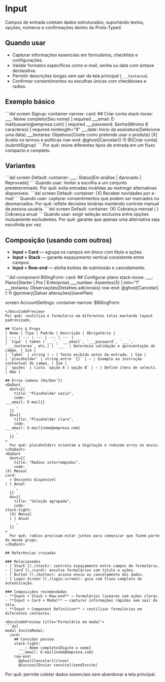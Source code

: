 # Input
Campos de entrada coletam dados estruturados, suportando textos, opções, números e confirmações dentro do Proto-Typed.

## Quando usar
- Capturar informações essenciais em formulários, checklists e configurações.
- Validar formatos específicos como e-mail, senha ou data com sintaxe declarativa.
- Permitir descrições longas sem sair da tela principal (`___textarea`).
- Confirmar consentimentos ou escolhas únicas com checkboxes e radios.

## Exemplo básico
<DocsCodePreview title="Formulário com campos variados">
```dsl
screen Signup:
  container-narrow:
    card:
      ## Criar conta
      stack-loose:
        ___: Nome completo{Seu nome} | required
        ___email: E-mail{usuario@empresa.com} | required
        ___password: Senha{Mínimo 8 caracteres} | required minlength="8"
        ___date: Início da assinatura{Selecione uma data}
        ___textarea: Objetivos{Conte como pretende usar o produto}
        [X] Aceito os termos e políticas
      row-end:
        @ghost[Cancelar](-1)
        @[Criar conta](submitSignup)
```
</DocsCodePreview>
Por quê: reúne diferentes tipos de entrada em um fluxo compacto e completo.

## Variantes
<DocsCodePreview title="Select com opções declaradas">
```dsl
screen Default:
  container:
    ___: Status[Em análise | Aprovado | Reprovado]
```
</DocsCodePreview>
Quando usar: limitar a escolha a um conjunto predeterminado.
Por quê: evita entradas inválidas ao restringir alternativas disponíveis.

<DocsCodePreview title="Checkbox para confirmação">
```dsl
screen Default:
  container:
    [X] Receber novidades por e-mail
```
</DocsCodePreview>
Quando usar: capturar consentimentos que podem ser marcados ou desmarcados.
Por quê: reflete decisões binárias mantendo controle manual da pessoa usuária.

<DocsCodePreview title="Radios agrupados">
```dsl
screen Default:
  container:
    (X) Cobrança mensal
    ( ) Cobrança anual
```
</DocsCodePreview>
Quando usar: exigir seleção exclusiva entre opções mutuamente excludentes.
Por quê: garante que apenas uma alternativa seja escolhida por vez.

## Composição (usando com outros)
- **Input + Card** — agrupa os campos em bloco com título e ações.
- **Input + Stack** — garante espaçamento vertical consistente entre campos.
- **Input + Row-end** — alinha botões de submissão e cancelamento.

<DocsCodePreview title="Formulário modular com stack">
```dsl
component BillingForm:
  card:
    ## Configurar plano
    stack-loose:
      ___: Plano{Starter | Pro | Enterprise}
      ___number: Assentos{5} | min="1"
      ___textarea: Observações{Detalhes adicionais}
    row-end:
      @ghost[Cancelar](-1)
      @primary[Salvar alterações](savePlan)
      
screen AccountSettings:
  container-narrow:
    $BillingForm
```
</DocsCodePreview>
Por quê: reutiliza o formulário em diferentes telas mantendo layout padronizado.

## Slots & Props
| Nome | Tipo | Padrão | Descrição | Obrigatório |
| --- | --- | --- | --- | --- |
| `tipo` | token (`___`, `___email`, `___password`, `___`, `___textarea`, etc.) | `___` | Determina validação e apresentação do campo. | Sim |
| `label` | string | — | Texto exibido antes da entrada. | Sim |
| `placeholder` | string entre `{}` | — | Exemplo ou instrução contextual do campo. | Sim |
| `opções` | lista `opção A | opção B` | — | Define itens de selects. | Não |

## Erros comuns (Do/Don’t)
<DoDont
  dont={{
    title: "Placeholder vazio",
    code: `
___email: E-mail{}
    `,
  }}
  do={{
    title: "Placeholder claro",
    code: `
___email: E-mail{nome@empresa.com}
    `,
  }}
>
  Por quê: placeholders orientam a digitação e reduzem erros no envio.
</DoDont>
<DoDont
  dont={{
    title: "Radios interrompidos",
    code: `
(X) Mensal
card:
  > Desconto disponível
( ) Anual
    `,
  }}
  do={{
    title: "Seleção agrupada",
    code: `
stack-tight:
  (X) Mensal
  ( ) Anual
    `,
  }}
>
  Por quê: radios precisam estar juntos para comunicar que fazem parte do mesmo grupo.
</DoDont>

## Referências cruzadas

### Relacionados
- [`Stack`](./stack): controla espaçamento entre campos de formulário.
- [`Card`](./card): envolve formulários com título e ações.
- [`Button`](./button): aciona envio ou cancelamento dos dados.
- [`Login Screen`](./login-screen): guia com fluxo completo de autenticação.

### Composições recomendadas
- **Input + Stack + Row-end** → formulários lineares com ações claras.
- **Input + Card + Modal** → capturar informações rápidas sem sair da tela.
- **Input + Component Definition** → reutilizar formulários em diferentes contextos.

<DocsCodePreview title="Formulário em modal">
```dsl
modal InviteModal:
  card:
    ## Convidar pessoa
    stack-tight:
      ___: Nome completo{Digite o nome}
      ___email: E-mail{nome@empresa.com}
    row-end:
      @ghost[Cancelar](close)
      @success[Enviar convite](sendInvite)
```
</DocsCodePreview>
Por quê: permite coletar dados essenciais sem abandonar a tela principal.
